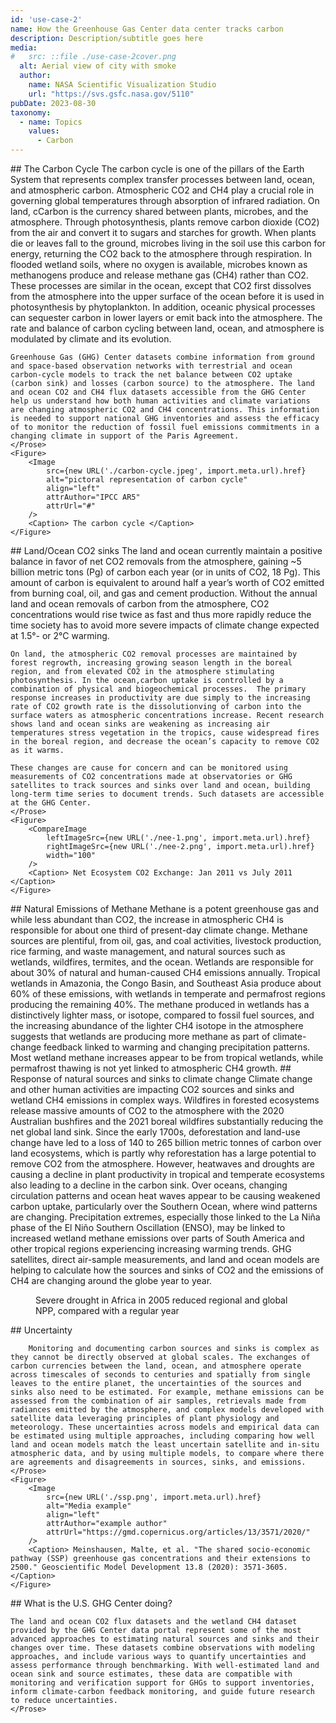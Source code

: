 ```yaml
---
id: 'use-case-2'
name: How the Greenhouse Gas Center data center tracks carbon
description: Description/subtitle goes here
media:
#   src: ::file ./use-case-2cover.png
  alt: Aerial view of city with smoke
  author:
    name: NASA Scientific Visualization Studio
    url: "https://svs.gsfc.nasa.gov/5110"
pubDate: 2023-08-30
taxonomy:
  - name: Topics
    values:
      - Carbon
---
```

<Block>
    <Prose>
    ## The Carbon Cycle
    The carbon cycle is one of the pillars of the Earth System that represents complex transfer processes between  land, ocean, and atmospheric carbon.  Atmospheric CO2 and CH4 play a crucial role in governing global temperatures through absorption of infrared radiation. On land, cCarbon is the currency shared between plants, microbes, and the atmosphere. Through photosynthesis, plants remove carbon dioxide (CO2) from the air and convert it to sugars and starches for growth. When plants die or leaves fall to the ground, microbes living in the soil use this carbon for energy, returning the CO2 back to the atmosphere through respiration. In flooded wetland soils, where no oxygen is available, microbes known as methanogens produce and release methane gas (CH4) rather than CO2. These processes are similar in the ocean, except that CO2 first dissolves from the atmosphere into the upper surface of the ocean before it is used in photosynthesis by phytoplankton. In addition, oceanic physical processes can sequester carbon in lower layers or emit back into the atmosphere. The rate and balance of carbon cycling between land, ocean, and atmosphere is modulated by climate and its evolution.

    Greenhouse Gas (GHG) Center datasets combine information from ground and space-based observation networks with terrestrial and ocean carbon-cycle models to track the net balance between CO2 uptake (carbon sink) and losses (carbon source) to the atmosphere. The land and ocean CO2 and CH4 flux datasets accessible from the GHG Center help us understand how both human activities and climate variations are changing atmospheric CO2 and CH4 concentrations. This information is needed to support national GHG inventories and assess the efficacy of to monitor the reduction of fossil fuel emissions commitments in a changing climate in support of the Paris Agreement. 
    </Prose>
    <Figure>
        <Image 
            src={new URL('./carbon-cycle.jpeg', import.meta.url).href}
            alt="pictoral representation of carbon cycle" 
            align="left"
            attrAuthor="IPCC AR5"
            attrUrl="#"
        />
        <Caption> The carbon cycle </Caption>
    </Figure>
</Block>

<Block>
    <Prose>
    ## Land/Ocean CO2 sinks
    The land and ocean currently maintain a positive balance in favor of net CO2 removals from the atmosphere, gaining ~5 billion metric tons (Pg) of carbon each year (or in units of CO2, 18 Pg). This amount of carbon is equivalent to around half a year’s worth of CO2 emitted from burning coal, oil, and gas and cement production. Without the annual land and ocean removals of carbon from the atmosphere, CO2 concentrations would rise twice as fast and thus more rapidly reduce the time society has to avoid more severe impacts of climate change expected at 1.5°- or 2°C warming. 

    On land, the atmospheric CO2 removal processes are maintained by forest regrowth, increasing growing season length in the boreal region, and from elevated CO2 in the atmosphere stimulating photosynthesis. In the ocean,carbon uptake is controlled by a  combination of physical and biogeochemical processes.  The primary response increases in productivity are due simply to the increasing rate of CO2 growth rate is the dissolutionving of carbon into the surface waters as atmospheric concentrations increase. Recent research shows land and ocean sinks are weakening as increasing air temperatures stress vegetation in the tropics, cause widespread fires in the boreal region, and decrease the ocean’s capacity to remove CO2 as it warms. 

    These changes are cause for concern and can be monitored using measurements of CO2 concentrations made at observatories or GHG satellites to track sources and sinks over land and ocean, building long-term time series to document trends. Such datasets are accessible at the GHG Center. 
    </Prose>
    <Figure>
        <CompareImage
            leftImageSrc={new URL('./nee-1.png', import.meta.url).href}
            rightImageSrc={new URL('./nee-2.png', import.meta.url).href}
            width="100"
        />
        <Caption> Net Ecosystem CO2 Exchange: Jan 2011 vs July 2011 </Caption>
    </Figure>
</Block>

<Block>
    <Prose>
        ## Natural Emissions of Methane
        Methane is a potent greenhouse gas and while less abundant than CO2, the increase in atmospheric CH4 is responsible for about one third of present-day climate change. Methane sources are plentiful, from oil, gas, and coal activities, livestock production, rice farming, and waste management, and natural sources such as wetlands, wildfires, termites, and the ocean. Wetlands are responsible for about 30% of natural and human-caused CH4 emissions annually. Tropical wetlands in Amazonia, the Congo Basin, and Southeast Asia produce about 60% of these emissions, with wetlands in temperate and permafrost regions producing the remaining 40%. The methane produced in wetlands has a distinctively lighter mass, or isotope, compared to fossil fuel sources, and the increasing abundance of the lighter CH4 isotope in the atmosphere suggests that wetlands are producing more methane as part of climate-change feedback linked to warming and changing precipitation patterns. Most wetland methane increases appear to be from tropical wetlands, while permafrost thawing is not yet linked to atmospheric CH4 growth.
    </Prose>
</Block>

<Block>
    <Prose>
        ## Response of natural sources and sinks to climate change
        Climate change and other human activities are impacting CO2 sources and sinks and wetland CH4 emissions in complex ways. Wildfires in forested ecosystems release massive amounts of CO2 to the atmosphere with the 2020 Australian bushfires and the 2021 boreal wildfires substantially reducing the net global land sink. Since the early 1700s, deforestation and land-use change have led to a loss of 140 to 265 billion metric tonnes of carbon over land ecosystems, which is partly why reforestation has a large potential to remove CO2 from the atmosphere. However, heatwaves and droughts are causing a decline in plant productivity in tropical and temperate ecosystems also leading to a decline in the carbon sink. Over oceans, changing circulation patterns and ocean heat waves appear to be causing weakened carbon uptake, particularly over the Southern Ocean, where wind patterns are changing. Precipitation extremes, especially those linked to the La Niña phase of the El Niño Southern Oscillation (ENSO), may be linked to increased wetland methane emissions over parts of South America and other tropical regions experiencing increasing warming trends. GHG satellites, direct air-sample measurements, and land and ocean models are helping to calculate how the sources and sinks of CO2 and the emissions of CH4 are changing around the globe year to year.
    </Prose>
    <Figure>
        <CompareImage
            leftImageSrc={new URL('./drought-africa-2005.png', import.meta.url).href}
            rightImageSrc={new URL('./africa-normal.png', import.meta.url).href}
            width="100"
        />
        <Caption> Severe drought in Africa in 2005 reduced regional and global NPP, compared with a regular year </Caption>
    </Figure>
</Block>

<Block>
    <Prose>
        ## Uncertainty

        Monitoring and documenting carbon sources and sinks is complex as they cannot be directly observed at global scales. The exchanges of carbon currencies between the land, ocean, and atmosphere operate across timescales of seconds to centuries and spatially from single leaves to the entire planet, the uncertainties of the sources and sinks also need to be estimated. For example, methane emissions can be assessed from the combination of air samples, retrievals made from radiances emitted by the atmosphere, and complex models developed with satellite data leveraging principles of plant physiology and meteorology. These uncertainties across models and empirical data can be estimated using multiple approaches, including comparing how well land and ocean models match the least uncertain satellite and in-situ atmospheric data, and by using multiple models, to compare where there are agreements and disagreements in sources, sinks, and emissions.
    </Prose>
    <Figure>
        <Image 
            src={new URL('./ssp.png', import.meta.url).href}
            alt="Media example" 
            align="left"
            attrAuthor="example author"
            attrUrl="https://gmd.copernicus.org/articles/13/3571/2020/"
        />
        <Caption> Meinshausen, Malte, et al. "The shared socio-economic pathway (SSP) greenhouse gas concentrations and their extensions to 2500." Geoscientific Model Development 13.8 (2020): 3571-3605. </Caption>
    </Figure>
</Block>

<Block>
    <Prose>
    ## What is the U.S. GHG Center doing?

    The land and ocean CO2 flux datasets and the wetland CH4 dataset provided by the GHG Center data portal represent some of the most advanced approaches to estimating natural sources and sinks and their changes over time. These datasets combine observations with modeling approaches, and include various ways to quantify uncertainties and assess performance through benchmarking. With well-estimated land and ocean sink and source estimates, these data are compatible with monitoring and verification support for GHGs to support inventories, inform climate-carbon feedback monitoring, and guide future research to reduce uncertainties.
    </Prose>
</Block>
